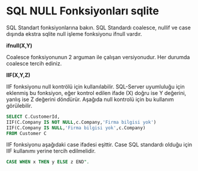 # SQL NULL Fonksiyonları sqlite

SQL Standart fonksiyonlarına bakın.
SQL Standardı coalesce, nullif ve case dışında ekstra sqlite null işleme fonksiyonu ifnull vardır.


**ifnull(X,Y)**

Coalesce fonksiyonunun 2 arguman ile çalışan versiyonudur.
Her durumda coalesce tercih ediniz.

**IIF(X,Y,Z)**

IIF fonksiyonu null kontrölü için kullanılabilir.
SQL-Server uyumluluğu için eklenmiş bu fonksiyon, eğer kontrol edilen ifade (X) doğru ise Y değerini, yanlış ise Z değerini döndürür.
Aşağıda null kontrolü için bu kullanım görülebilir.



```sql
SELECT C.CustomerId,
IIF(C.Company IS NOT NULL,c.Company,'Firma bilgisi yok')
IIF(C.Company IS NULL,'Firma bilgisi yok',c.Company)
FROM Customer C
```

IIF fonksiyonu aşağıdaki case ifadesi eşittir.
Case SQL standardı olduğu için IIF kullanımı yerine tercih edilmelidir.


```sql
CASE WHEN x THEN y ELSE z END". 
```

